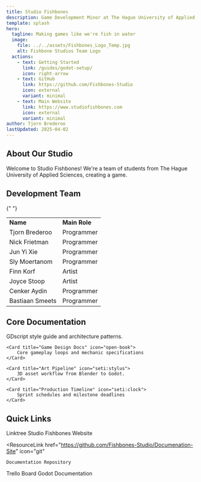 ```yaml
---
title: Studio Fishbones
description: Game Development Minor at The Hague University of Applied Sciences
template: splash
hero:
  tagline: Making games like we're fish in water
  image:
    file: ../../assets/Fishbones_Logo_Temp.jpg
    alt: Fishbone Studios Team Logo
  actions:
    - text: Getting Started
      link: /guides/godot-setup/
      icon: right-arrow
    - text: GitHub
      link: https://github.com/Fishbones-Studio
      icon: external
      variant: minimal
    - text: Main Website
      link: https://www.studiofishbones.com
      icon: external
      variant: minimal
author: Tjorn Brederoo
lastUpdated: 2025-04-02
---
```



## About Our Studio

Welcome to Studio Fishbones! We're a team of students from The Hague University of Applied Sciences, creating a game.

## Development Team

<table>
  <tr>
    <td>
      <strong>Name</strong>
    </td>
    <td>
      <strong>Main Role</strong>
    </td>
  </tr>{" "}
  <tr>
    <td>Tjorn Brederoo</td>
    <td>Programmer</td>
  </tr>
  <tr>
    <td>Nick Frietman</td>
    <td>Programmer</td>
  </tr>
  <tr>
    <td>Jun Yi Xie</td>
    <td>Programmer</td>
  </tr>
  <tr>
    <td>Sly Moertanom</td>
    <td>Programmer</td>
  </tr>
  <tr>
    <td>Finn Korf</td>
    <td>Artist</td>
  </tr>
  <tr>
    <td>Joyce Stoop</td> <td>Artist</td>
  </tr>
  <tr>
    <td>Cenker Aydin</td> <td>Programmer</td>
  </tr>
  <tr>
    <td>Bastiaan Smeets</td> <td>Programmer</td>
  </tr>
</table>

## Core Documentation

<CardGrid stagger>   
    <Card title="Coding Standards" icon="seti:godot">
        GDscript style guide and architecture patterns.
    </Card>

    <Card title="Game Design Docs" icon="open-book">
        Core gameplay loops and mechanic specifications
    </Card>

    <Card title="Art Pipeline" icon="seti:stylus">
        3D asset workflow from Blender to Godot.
    </Card>

    <Card title="Production Timeline" icon="seti:clock">
        Sprint schedules and milestone deadlines
    </Card>

</CardGrid>

## Quick Links

<ResourceGrid>
  <ResourceLink href="https://linktr.ee/studiofishbones" icon="link">
    Linktree
  </ResourceLink>
  <ResourceLink
    href="https://www.studiofishbones.com"
    icon="globe"
  >
    Studio Fishbones Website
    </ResourceLink>

  <ResourceLink
    href="https://github.com/Fishbones-Studio/Documenation-Site"
    icon="git"
  >
    Documentation Repository
  </ResourceLink>
  <ResourceLink
    href="https://trello.com/b/KfBXcMj7/project-management-chicken-fight-management"
    icon="kanban"
  >
    Trello Board
  </ResourceLink>
  <ResourceLink
    href="https://docs.godotengine.org/en/stable/"
    icon="book"
  >
    Godot Documentation
  </ResourceLink>
</ResourceGrid>
